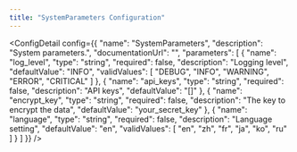 ```yaml
---
title: "SystemParameters Configuration"
---
```



<ConfigDetail config={{
  "name": "SystemParameters",
  "description": "System parameters.",
  "documentationUrl": "",
  "parameters": [
    {
      "name": "log_level",
      "type": "string",
      "required": false,
      "description": "Logging level",
      "defaultValue": "INFO",
      "validValues": [
        "DEBUG",
        "INFO",
        "WARNING",
        "ERROR",
        "CRITICAL"
      ]
    },
    {
      "name": "api_keys",
      "type": "string",
      "required": false,
      "description": "API keys",
      "defaultValue": "[]"
    },
    {
      "name": "encrypt_key",
      "type": "string",
      "required": false,
      "description": "The key to encrypt the data",
      "defaultValue": "your_secret_key"
    },
    {
      "name": "language",
      "type": "string",
      "required": false,
      "description": "Language setting",
      "defaultValue": "en",
      "validValues": [
        "en",
        "zh",
        "fr",
        "ja",
        "ko",
        "ru"
      ]
    }
  ]
}} />

